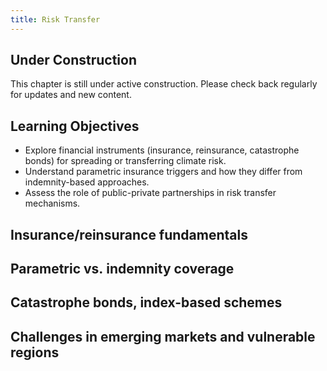 ```yaml
---
title: Risk Transfer
---
```


::: {.callout-note}
## Under Construction
This chapter is still under active construction. Please check back regularly for updates and new content.
:::

::: {.callout-tip}
## Learning Objectives

- Explore financial instruments (insurance, reinsurance, catastrophe bonds) for spreading or transferring climate risk.
- Understand parametric insurance triggers and how they differ from indemnity-based approaches.
- Assess the role of public-private partnerships in risk transfer mechanisms.
:::

## Insurance/reinsurance fundamentals

## Parametric vs. indemnity coverage

## Catastrophe bonds, index-based schemes

## Challenges in emerging markets and vulnerable regions


